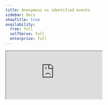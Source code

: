 ```yaml
---
title: Anonymous vs identified events
sidebar: Docs
showTitle: true
availability:
  free: full
  selfServe: full
  enterprise: full
---
```




<iframe
    src="https://www.youtube-nocookie.com/embed/U2Ac4w5flJQ"
    className="rounded shadow-xl"
/>

<IdentifiedVsAnonymousIntro />

![Anonymous vs identified events](https://res.cloudinary.com/dmukukwp6/image/upload/v1727855989/posthog.com/contents/anon-vs-identifd.png)

## How to capture anonymous events


<Tab.Group tabs={[
    'Web', 
    'Backend', 
    'Android', 
    'iOS',
    'Flutter']}>
    <Tab.List>
        <Tab>Web</Tab>
        <Tab>Backend</Tab>
        <Tab>Android</Tab>
        <Tab>iOS</Tab>
        <Tab>Flutter</Tab>
    </Tab.List>
    <Tab.Panels>
        <Tab.Panel>
            <HowToCaptureAnonymousEventsWeb />
        </Tab.Panel>
        <Tab.Panel>
            <HowToCaptureAnonymousEventsBackend />
        </Tab.Panel>
        <Tab.Panel>
           <HowToCaptureAnonymousEventsAndroid />
        </Tab.Panel>
        <Tab.Panel>
           <HowToCaptureAnonymousEventsIOS />
        </Tab.Panel>
        <Tab.Panel>
           <HowToCaptureAnonymousEventsFlutter />
        </Tab.Panel>
    </Tab.Panels>
</Tab.Group>

## How to capture identified events






<Tab.Group tabs={[
    'Web', 
    'Backend', 
    'Android', 
    'iOS',
    'Flutter']}>
    <Tab.List>
        <Tab>Web</Tab>
        <Tab>Backend</Tab>
        <Tab>Android</Tab>
        <Tab>iOS</Tab>
        <Tab>Flutter</Tab>
    </Tab.List>
    <Tab.Panels>
        <Tab.Panel>
            <HowToCaptureIdentifiedEventsFrontend />
        </Tab.Panel>
        <Tab.Panel>
            <HowToCaptureIdentifiedEventsBackend />
        </Tab.Panel>
        <Tab.Panel>
            <HowToCaptureIdentifiedEventsAndroid />
        </Tab.Panel>
        <Tab.Panel>
           <HowToCaptureIdentifiedEventsiOS />
        </Tab.Panel>
        <Tab.Panel>
           <HowToCaptureIdentifiedEventsFlutter />
        </Tab.Panel>
    </Tab.Panels>
</Tab.Group>



## Identify best practices

### 1. Call `identify` as soon as you're able to

<JSIdentifyWhenToCall/>

### 2. Use unique strings for distinct IDs

<JSIdentifyUseUniqueIds/>

### 3. Set up person profiles and properties

<JSIdentifySetUserProperties/>

## Mobile SDK version considerations

When using PostHog's mobile SDKs, any changes made to `personProfiles` configuration will only apply to users who have updated their app to the latest version. This is because mobile SDKs are bundled with your app and cannot be updated dynamically.

**Impact on existing users:**

Users running older versions of your app will continue using the `personProfiles` configuration that was bundled with their installed version, even after you release updates with new configurations.

**Managing version differences:**

To ensure consistent behavior across your user base, you can:

1. Use feature flags (with a version payload) to detect users running outdated app versions
2. Implement an update flow to guide users to install the latest version
3. Consider making app updates mandatory for critical changes

This will help maintain consistency in how person profiles are handled across your entire user base.

## Frequently asked questions

### General questions

<details>
<summary> What can I do with anonymous events?</summary>

You **can**:

- Set [event properties](/docs/product-analytics/capture-events#setting-event-properties)
- Aggregate and filter events by event properties (e.g. URL, location, UTM source)
- Create insights like [trends](/docs/product-analytics/trends/overview), [funnels](/docs/product-analytics/funnels), [SQL insights](/docs/product-analytics/sql) and more

You **cannot**:

- Set [person properties](/docs/product-analytics/person-properties)
- Create [cohorts](/docs/data/cohorts)
- Use Lifecycle insights
- Filter on person properties
- Use person properties for targeting feature flags, A/B tests, or surveys
- Query the [`persons` table](/docs/data-warehouse/sources/posthog#persons) using the [SQL editor](/docs/data-warehouse/query)
- Use group analytics

</details>

<details>
<summary>What can I do with identified events?</summary>

You can use all of PostHog's features with identified events. There are no restrictions.
</details>

<details> 
<summary>What happens to events when an anonymous user is identified?</summary> 

All future events are associated with their person profile and are captured and billed as identified events.

Past events are attributed to the person, but are otherwise unchanged. This means that past events remain billed as anonymous.
</details>

<details>
<summary>Can I specify some events to be identified and others to be anonymous for the same users?</summary>

Not if you already identified them. Once a user is identified, all _future_ events for that user are associated with their person profile and are captured as identified events.
</details>

<details>
<summary>How do I revert back to anonymous events after identifying?</summary>

Calling [`reset()`](/docs/product-analytics/identify#3-reset-after-logout) will unlink the person profile from the user and create a new PostHog anonymous ID for capturing events. Any future events are captured as anonymous events. 

However, if you capture events using the `distinct_id` used in their previously identified person profile, the events are captured as identified events. You need to use a new `distinct_id` to capture events as anonymous events.
</details>

### Data questions

<details>
<summary>Can identified events still be "anonymous"?</summary>

Yes, identified events can still be "anonymous" in the sense that they don't need to contain personal information such as name, email, or phone number. A person profile is still created for    them, but it doesn't need to include any personal information.
</details>

<details>
<summary>How are initial person properties set when an anonymous user is identified?</summary>

As person properties are not stored on anonymous events, we cannot get any initial person properties directly from those events. Instead, we retrieve the initial person properties based on the values in the [persistence store](/docs/libraries/js/persistence).

We derive the following values from the persistence store:
- `$initial_current_url`
- `$initial_pathname`
- `$initial_referrer`
- `$initial_referring_domain`
- `$initial_host`
- and any initial properties that can be derived from the URL e.g., `$initial_utm_campaign`, `$initial_utm_content`, `$initial_utm_medium`, `$initial_utm_source`

Note that the above initial parameters will only work across subdomains if you're using `persistence: "localStorage+cookie"` (default) or `persistence: "cookie"`.

For cross-domain traffic, or when tracking users between web and mobile, cookie-based data wouldn't be available on the new site, so it's advised to call one of:
  * `posthog.identify()` if you have a persistent user ID available, or
  * `posthog.createPersonProfile()` if you don't have a persistent user ID. Make sure that you are bootstrapping the PostHog SDK on the new second or mobile app with the anonymous distinct ID from the first site.

Any other initial [person properties](/docs/product-analytics/person-properties#default-person-properties), including initial [GeoIP properties](/docs/product-analytics/person-properties#geoip-properties) will be set from the values in the event at the time that the person profile was created i.e. when the events became identified.
</details>

<details>
<summary>If we change our `person_profiles` config from `identified_only'`to `always`, will we get all the person data from the previously captured anonymous events?</summary>

No, anonymous events only capture the event data and none of the person data. If that person is identified at a later date – either by identifying them or changing your configuration settings – there isn't a way to retrieve the person properties from the previously captured anonymous events.
</details>

### Insights questions

<details>
<summary>Are there any insights that behave differently?</summary>

Most insights make use of both anonymous and identified events. The exception to this is [lifecycle insights](/docs/product-analytics/lifecycle), as anonymous events are excluded from this calculation. Users who first appear as 'new' might have had prior anonymous events, but their lifecycle starts only when they are identified.

</details>

<details>
<summary>Why am I seeing "Person without distinct_id" in my insights?</summary>

These are users who do not have a person profile and are anonymous users. We're aware that the wording here is confusing and are looking into updating this.
</details>

<details>
<summary>Why am I seeing drops in my insights that rely on person properties?</summary>

If you have previously had your `person_profiles` config set to `always` and your `person_profiles` config is now set to `identified_only`, you will likely see a dip in your insights graph if the filter settings include a person property.

Insights using person properties in the filter settings will essentially be filtering on identified events, where the person profile linked to that event has the relevant property set.

Changing your `person_profiles` config to `identified_only` now means that there are fewer person profiles being created and being associated with events, and therefore fewer events to be included in your insight. The person profile won't exist until the person has been identified, which may happen at a later date or not happen at all. 

Depending on what you're trying to visualize, you may be able to use some of the properties on the events themselves to achieve a similar outcome – e.g. by filtering on the referring domain on the first ever pageview for each user, instead of the initial referrer person property.
</details>

###  Billing questions

<details>
<summary>Why are identified events more expensive?</summary>

Since identified events are associated with a person profile, processing and querying them requires using resource intensive table JOINs. On the other hand, anonymous events are stored in a single table, and are more efficient to query. [Read this post](/blog/analytics-pricing#why-are-anonymous-events-so-much-cheaper) for more detail on this.
</details>

<details>
<summary>Why am I being charged for both "events" and "persons"</summary>

We're not charging you for both. The person profiles line item you see on your invoice is a number of identified events captured. The events line item is the total number of anonymous events captured.
</details>

<details>
<summary>How does my free allowance work for anonymous vs identified events?</summary>

Your first one million events each month are free, regardless if they are anonymous or identified.
</details>
